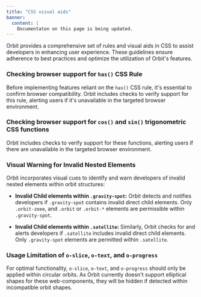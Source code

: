 ```yaml
---
title: "CSS visual aids"
banner: 
  content: |
    Documentaton on this page is being updated.
---
```



Orbit provides a comprehensive set of rules and visual aids in CSS to assist developers in enhancing user experience. These guidelines ensure adherence to best practices and optimize the utilization of Orbit's features.

### Checking browser support for `has()` CSS Rule

Before implementing features reliant on the `has()` CSS rule, it's essential to confirm browser compatibility. Orbit includes checks to verify support for this rule, alerting users if it's unavailable in the targeted browser environment.

### Checking browser support for `cos()` and  `sin()` trigonometric CSS functions

Orbit includes checks to verify support for these functions, alerting users if there are unavailable in the targeted browser environment.

### Visual Warning for Invalid Nested Elements

Orbit incorporates visual cues to identify and warn developers of invalid nested elements within orbit structures:

- **Invalid Child elements within `.gravity-spot`:** Orbit detects and notifies developers if `.gravity-spot` contains invalid direct child elements. Only  `.orbit-zoee`, and `.orbit` or `.orbit-*` elements are permissible within `.gravity-spot`.

- **Invalid Child elements within `.satellite`:** Similarly, Orbit checks for and alerts developers if `.satellite` includes invalid direct child elements. Only `.gravity-spot` elements are permitted within `.satellite`.


### Usage Limitation of `o-slice`, `o-text`, and `o-progress`

For optimal functionality, `o-slice`, `o-text`, and `o-progress` should only be applied within circular orbits. As Orbit currently doesn't support elliptical shapes for these web-components, they will be hidden if detected within incompatible orbit shapes.
